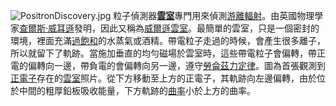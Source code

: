 [[File:PositronDiscovery.jpg|left]]
粒子偵測器'''[[雲室|雲室]]'''專門用來偵測[[游離輻射|游離輻射]]。由英國物理學家[[查爾斯·威耳遜|查爾斯·威耳遜]]發明，因此又稱為[[威爾遜雲室|威爾遜雲室]]。最簡單的雲室，只是一個密封的環境，裡面充滿[[過飽和|過飽和]]的水蒸氣或酒精。帶電粒子走過的時候，會產生很多離子，所以就留下了軌跡。當施加垂直的均勻磁場於雲室時，這些帶電粒子會偏轉，帶正電的偏轉向一邊，帶負電的會偏轉向另一邊，遵守[[勞侖茲力定律|勞侖茲力定律]]。圖為首張觀測到[[正電子|正電子]]存在的[[雲室|雲室]]照片。從下方移動至上方的正電子，其軌跡向左邊偏轉，由於位於中間的粗厚鉛板吸收能量，下方軌跡的[[曲率|曲率]]小於上方的曲率。
